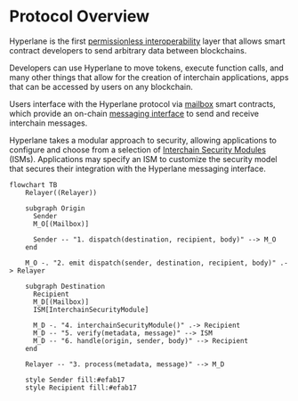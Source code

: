 # Protocol Overview

Hyperlane is the first [permissionless interoperability](../deploy-hyperlane.mdx) layer that allows smart contract developers to send arbitrary data between blockchains.

Developers can use Hyperlane to move tokens, execute function calls, and many other things that allow for the creation of interchain applications, apps that can be accessed by users on any blockchain.

Users interface with the Hyperlane protocol via [mailbox](./mailbox.mdx) smart contracts, which provide an on-chain [messaging interface](../reference/messaging/messaging-interface.mdx) to send and receive interchain messages.

Hyperlane takes a modular approach to security, allowing applications to configure and choose from a selection of [Interchain Security Modules](../protocol/ISM/modular-security.mdx) (ISMs). Applications may specify an ISM to customize the security model that secures their integration with the Hyperlane messaging interface.

```mermaid
flowchart TB
    Relayer((Relayer))

    subgraph Origin
      Sender
      M_O[(Mailbox)]

      Sender -- "1. dispatch(destination, recipient, body)" --> M_O
    end

    M_O -. "2. emit dispatch(sender, destination, recipient, body)" .-> Relayer

    subgraph Destination
      Recipient
      M_D[(Mailbox)]
      ISM[InterchainSecurityModule]

      M_D -. "4. interchainSecurityModule()" .-> Recipient
      M_D -- "5. verify(metadata, message)" --> ISM
      M_D -- "6. handle(origin, sender, body)" --> Recipient
    end

    Relayer -- "3. process(metadata, message)" --> M_D

    style Sender fill:#efab17
    style Recipient fill:#efab17
```
